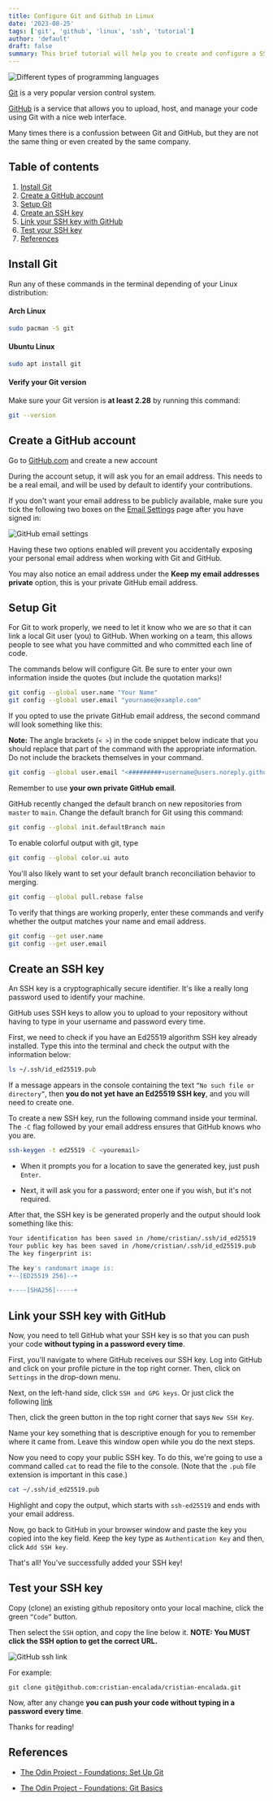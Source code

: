 ```yaml
---
title: Configure Git and Github in Linux
date: '2023-08-25'
tags: ['git', 'github', 'linux', 'ssh', 'tutorial']
author: 'default'
draft: false
summary: This brief tutorial will help you to create and configure a SSH key to work with git and github.
---
```


<div className="flex justify-center">
  <div className="w-full max-w-screen-md overflow-hidden">
    <img
      src="/static/images/2023-08-25-configure-git-github-ssh-key/ssh-key.png"
      alt="Different types of programming languages"
      className="mx-auto"
    />
  </div>
</div>

[Git](https://git-scm.com/) is a very popular version control system.

[GitHub](https://github.com/) is a service that allows you to upload, host, and manage your code using Git with a nice web interface.

Many times there is a confussion between Git and GitHub, but they are not the same thing or even created by the same company.

## Table of contents

1.  [Install Git](#install-git)
2.  [Create a GitHub account](#create-a-github-account)
3.  [Setup Git](#setup-git)
4.  [Create an SSH key](#create-an-ssh-key)
5.  [Link your SSH key with GitHub](#link-your-ssh-key-with-github)
6.  [Test your SSH key](#test-your-ssh-key)
7.  [References](#references)

## Install Git

Run any of these commands in the terminal depending of your Linux distribution:

#### Arch Linux

```sh
sudo pacman -S git
```

#### Ubuntu Linux

```sh
sudo apt install git
```

#### Verify your Git version

Make sure your Git version is **at least 2.28** by running this command:

```sh
git --version
```

## Create a GitHub account

Go to [GitHub.com](https://github.com/) and create a new account

During the account setup, it will ask you for an email address. This needs to be a real email, and will be used by default to identify your contributions.

If you don't want your email address to be publicly available, make sure you tick the following two boxes on the [Email Settings](https://github.com/settings/emails) page after you have signed in:

![GitHub email settings](/assets/img/2023-08-25-configure-git-github-ssh-key/github_email_settings.png)

Having these two options enabled will prevent you accidentally exposing your personal email address when working with Git and GitHub.

You may also notice an email address under the **Keep my email addresses private** option, this is your private GitHub email address.

## Setup Git

For Git to work properly, we need to let it know who we are so that it can link a local Git user (you) to GitHub. When working on a team, this allows people to see what you have committed and who committed each line of code.

The commands below will configure Git. Be sure to enter your own information inside the quotes (but include the quotation marks)!

```sh
git config --global user.name "Your Name"
git config --global user.email "yourname@example.com"
```

If you opted to use the private GitHub email address, the second command will look something like this:

**Note:** The angle brackets (`< >`) in the code snippet below indicate that you should replace that part of the command with the appropriate information. Do not include the brackets themselves in your command.

```sh
git config --global user.email "<#########+username@users.noreply.github.com>"
```

Remember to use **your own private GitHub email**.

GitHub recently changed the default branch on new repositories from `master` to `main`. Change the default branch for Git using this command:

```sh
git config --global init.defaultBranch main
```

To enable colorful output with git, type

```sh
git config --global color.ui auto
```

You'll also likely want to set your default branch reconciliation behavior to merging.

```sh
git config --global pull.rebase false
```

To verify that things are working properly, enter these commands and verify whether the output matches your name and email address.

```sh
git config --get user.name
git config --get user.email
```

## Create an SSH key

An SSH key is a cryptographically secure identifier. It's like a really long password used to identify your machine.

GitHub uses SSH keys to allow you to upload to your repository without having to type in your username and password every time.

First, we need to check if you have an Ed25519 algorithm SSH key already installed. Type this into the terminal and check the output with the information below:

```sh
ls ~/.ssh/id_ed25519.pub
```

If a message appears in the console containing the text `“No such file or directory”`, then **you do not yet have an Ed25519 SSH key**, and you will need to create one.

To create a new SSH key, run the following command inside your terminal. The `-C` flag followed by your email address ensures that GitHub knows who you are.

```sh
ssh-keygen -t ed25519 -C <youremail>
```

- When it prompts you for a location to save the generated key, just push `Enter`.

- Next, it will ask you for a password; enter one if you wish, but it's not required.

After that, the SSH key is be generated properly and the output should look something like this:

```sh
Your identification has been saved in /home/cristian/.ssh/id_ed25519
Your public key has been saved in /home/cristian/.ssh/id_ed25519.pub
The key fingerprint is:

The key's randomart image is:
+--[ED25519 256]--+

+----[SHA256]-----+
```

## Link your SSH key with GitHub

Now, you need to tell GitHub what your SSH key is so that you can push your code **without typing in a password every time**.

First, you'll navigate to where GitHub receives our SSH key. Log into GitHub and click on your profile picture in the top right corner. Then, click on `Settings` in the drop-down menu.

Next, on the left-hand side, click `SSH and GPG keys`. Or just click the following [link](https://github.com/settings/keys)

Then, click the green button in the top right corner that says `New SSH Key`.

Name your key something that is descriptive enough for you to remember where it came from. Leave this window open while you do the next steps.

Now you need to copy your public SSH key. To do this, we're going to use a command called `cat` to read the file to the console. (Note that the `.pub` file extension is important in this case.)

```sh
cat ~/.ssh/id_ed25519.pub
```

Highlight and copy the output, which starts with `ssh-ed25519` and ends with your email address.

Now, go back to GitHub in your browser window and paste the key you copied into the key field. Keep the key type as `Authentication Key` and then, click `Add SSH key`.

That's all! You've successfully added your SSH key!

## Test your SSH key

Copy (clone) an existing github repository onto your local machine, click the green `“Code”` button.

Then select the `SSH` option, and copy the line below it. **NOTE: You MUST click the SSH option to get the correct URL.**

![GitHub ssh link](/assets/img/2023-08-25-configure-git-github-ssh-key/github_ssh_link.png)

For example:

```ssh
git clone git@github.com:cristian-encalada/cristian-encalada.git
```

Now, after any change **you can push your code without typing in a password every time**.

Thanks for reading!

## References

- [The Odin Project - Foundations: Set Up Git](https://www.theodinproject.com/lessons/foundations-setting-up-git)

- [The Odin Project - Foundations: Git Basics](https://www.theodinproject.com/lessons/foundations-git-basics)
